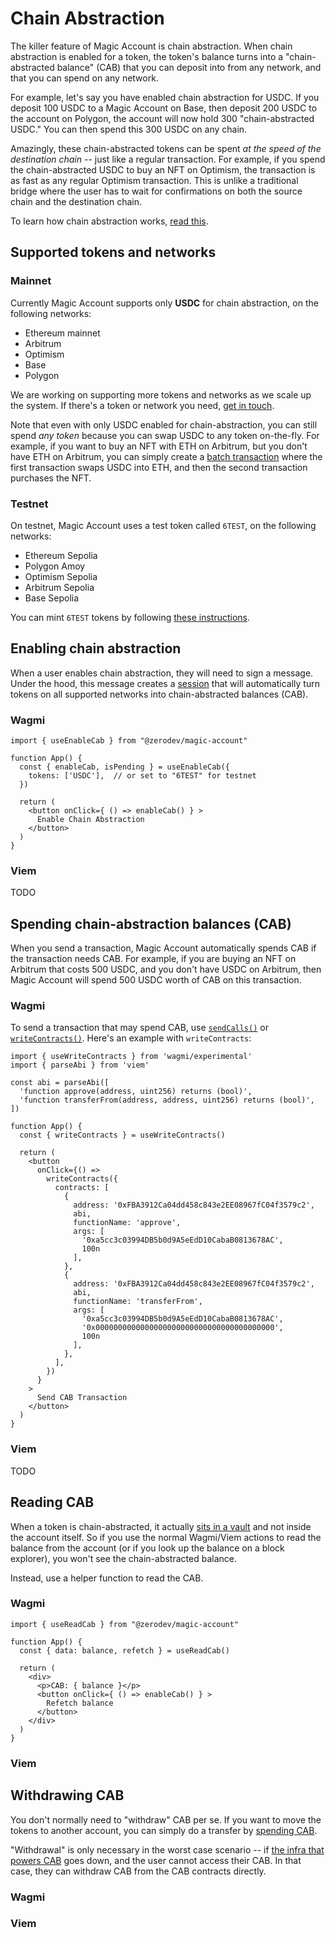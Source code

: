 # Chain Abstraction

The killer feature of Magic Account is chain abstraction.  When chain abstraction is enabled for a token, the token's balance turns into a "chain-abstracted balance" (CAB) that you can deposit into from any network, and that you can spend on any network.

For example, let's say you have enabled chain abstraction for USDC.  If you deposit 100 USDC to a Magic Account on Base, then deposit 200 USDC to the account on Polygon, the account will now hold 300 "chain-abstracted USDC."  You can then spend this 300 USDC on any chain.

Amazingly, these chain-abstracted tokens can be spent *at the speed of the destination chain* -- just like a regular transaction.  For example, if you spend the chain-abstracted USDC to buy an NFT on Optimism, the transaction is as fast as any regular Optimism transaction.  This is unlike a traditional bridge where the user has to wait for confirmations on both the source chain and the destination chain.

To learn how chain abstraction works, [read this](/sdk/faqs/why-chain-abstraction).

## Supported tokens and networks

### Mainnet

Currently Magic Account supports only **USDC** for chain abstraction, on the following networks:

- Ethereum mainnet
- Arbitrum
- Optimism
- Base
- Polygon

We are working on supporting more tokens and networks as we scale up the system.  If there's a token or network you need, [get in touch](https://t.me/derek_chiang).

Note that even with only USDC enabled for chain-abstraction, you can still spend *any token* because you can swap USDC to any token on-the-fly.  For example, if you want to buy an NFT with ETH on Arbitrum, but you don't have ETH on Arbitrum, you can simply create a [batch transaction](/magic-account/usage/batching-transactions) where the first transaction swaps USDC into ETH, and then the second transaction purchases the NFT.

### Testnet

On testnet, Magic Account uses a test token called `6TEST`, on the following networks:

- Ethereum Sepolia
- Polygon Amoy
- Optimism Sepolia
- Arbitrum Sepolia
- Base Sepolia

You can mint `6TEST` tokens by following [these instructions](https://docs.stackup.sh/docs/erc20-paymaster-example#%E2%91%A4-get-6test-tokens).

## Enabling chain abstraction

When a user enables chain abstraction, they will need to sign a message.  Under the hood, this message creates a [session](/magic-account/usage/automating-transactions) that will automatically turn tokens on all supported networks into chain-abstracted balances (CAB).

### Wagmi

```tsx
import { useEnableCab } from "@zerodev/magic-account"

function App() {
  const { enableCab, isPending } = useEnableCab({
    tokens: ['USDC'],  // or set to "6TEST" for testnet
  })

  return (
    <button onClick={ () => enableCab() } >
      Enable Chain Abstraction
    </button>
  )
}
```

### Viem

TODO

## Spending chain-abstraction balances (CAB)

When you send a transaction, Magic Account automatically spends CAB if the transaction needs CAB.  For example, if you are buying an NFT on Arbitrum that costs 500 USDC, and you don't have USDC on Arbitrum, then Magic Account will spend 500 USDC worth of CAB on this transaction.

### Wagmi

To send a transaction that may spend CAB, use [`sendCalls()`](https://wagmi.sh/react/api/hooks/useSendCalls) or [`writeContracts()`](https://wagmi.sh/react/api/hooks/useWriteContracts).  Here's an example with `writeContracts`:

```tsx
import { useWriteContracts } from 'wagmi/experimental'
import { parseAbi } from 'viem'

const abi = parseAbi([
  'function approve(address, uint256) returns (bool)',
  'function transferFrom(address, address, uint256) returns (bool)',
])

function App() {
  const { writeContracts } = useWriteContracts()

  return (
    <button
      onClick={() =>
        writeContracts({
          contracts: [
            {
              address: '0xFBA3912Ca04dd458c843e2EE08967fC04f3579c2',
              abi,
              functionName: 'approve',
              args: [
                '0xa5cc3c03994DB5b0d9A5eEdD10CabaB0813678AC', 
                100n
              ],
            },
            {
              address: '0xFBA3912Ca04dd458c843e2EE08967fC04f3579c2',
              abi,
              functionName: 'transferFrom',
              args: [
                '0xa5cc3c03994DB5b0d9A5eEdD10CabaB0813678AC',
                '0x0000000000000000000000000000000000000000',
                100n
              ],
            },
          ],
        })
      }
    >
      Send CAB Transaction
    </button>
  )
}
```

### Viem

TODO

## Reading CAB

When a token is chain-abstracted, it actually [sits in a vault](/sdk/faqs/why-chain-abstraction) and not inside the account itself.  So if you use the normal Wagmi/Viem actions to read the balance from the account (or if you look up the balance on a block explorer), you won't see the chain-abstracted balance.

Instead, use a helper function to read the CAB.

### Wagmi

```tsx
import { useReadCab } from "@zerodev/magic-account"

function App() {
  const { data: balance, refetch } = useReadCab()

  return (
    <div>
      <p>CAB: { balance }</p>
      <button onClick={ () => enableCab() } >
        Refetch balance
      </button>
    </div>
  )
}
```

### Viem

## Withdrawing CAB

You don't normally need to "withdraw" CAB per se.  If you want to move the tokens to another account, you can simply do a transfer by [spending CAB](/magic-account/usage/chain-abstraction#spending-chain-abstraction-balances-cab).

"Withdrawal" is only necessary in the worst case scenario -- if [the infra that powers CAB](/sdk/faqs/why-chain-abstraction) goes down, and the user cannot access their CAB.  In that case, they can withdraw CAB from the CAB contracts directly.

### Wagmi

### Viem
